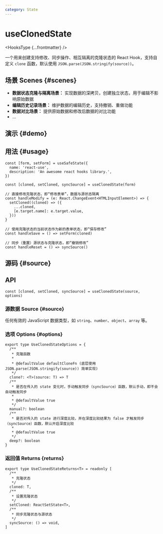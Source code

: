 ```yaml
---
category: State
---
```


# useClonedState


<HooksType {...frontmatter} />

一个用来创建支持修改、同步操作、相互隔离的克隆状态的 React Hook，支持自定义 `clone` 函数，默认使用 `JSON.parse(JSON.stringify(source))`。

## 场景 Scenes \{#scenes}

- **数据状态克隆与隔离场景：** 实现数据的深拷贝，创建独立状态，用于编辑不影响原始数据
- **编辑历史记录场景：** 维护数据的编辑历史，支持撤销、重做功能
- **数据对比场景：** 提供原始数据和修改后数据的对比功能
- ...

## 演示 \{#demo}


<App />

## 用法 \{#usage}

```tsx
const [form, setForm] = useSafeState({
  name: 'react-use',
  description: 'An awesome react hooks library.',
})

const [cloned, setCloned, syncSource] = useClonedState(form)

// 直接修改克隆状态，即“修改表单”，数据与源状态隔离
const handleModify = (e: React.ChangeEvent<HTMLInputElement>) => {
  setCloned((cloned) => ({
    ...cloned,
    [e.target.name]: e.target.value,
  }))
}

// 使用克隆状态的当前状态作为新的表单状态，即“保存修改”
const handleSave = () => setForm(cloned)

// 同步（重置）源状态与克隆状态，即“撤销修改”
const handleReset = () => syncSource()
```

## 源码 \{#source}


<Source />

## API

```tsx
const [cloned, setCloned, syncSource] = useClonedState(source, options)
```

### 源数据 Source \{#source}

任何有效的 JavaScript 数据类型，如 `string`、`number`、`object`、`array` 等。

### 选项 Options \{#options}

```tsx
export type UseClonedStateOptions = {
  /**
   * 克隆函数
   *
   * @defaultValue defaultCloneFn (底层使用 JSON.parse(JSON.stringify(source)) 简单实现)
   */
  clone?: <T>(source: T) => T
  /**
   * 是否在传入的 state 变化时，手动触发同步（syncSource）函数，默认手动，即不会自动触发同步
   *
   * @defaultValue true
   */
  manual?: boolean
  /**
   * 是否对传入的 state 进行深度比较，并在深度比较结果为 false 才触发同步（syncSource）函数，默认开启深度比较
   *
   * @defaultValue true
   */
  deep?: boolean
}
```

### 返回值 Returns \{returns}

```tsx
export type UseClonedStateReturns<T> = readonly [
  /**
   * 克隆状态
   */
  cloned: T,
  /**
   * 设置克隆状态
   */
  setCloned: ReactSetState<T>,
  /**
   * 同步克隆状态与源状态
   */
  syncSource: () => void,
]
```
